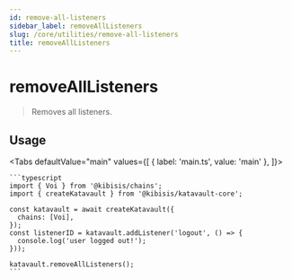 ```yaml
---
id: remove-all-listeners
sidebar_label: removeAllListeners
slug: /core/utilities/remove-all-listeners
title: removeAllListeners
---
```



<!-- components -->

# removeAllListeners

> Removes all listeners.

<SectionBreak />

## Usage

<Tabs
  defaultValue="main"
  values={[
    { label: 'main.ts', value: 'main' },
  ]}>
  <TabItem value="main">

    ```typescript
    import { Voi } from '@kibisis/chains';
    import { createKatavault } from '@kibisis/katavault-core';

    const katavault = await createKatavault({
      chains: [Voi],
    });
    const listenerID = katavault.addListener('logout', () => {
      console.log('user logged out!');
    }));

    katavault.removeAllListeners();
    ```

  </TabItem>
</Tabs>
